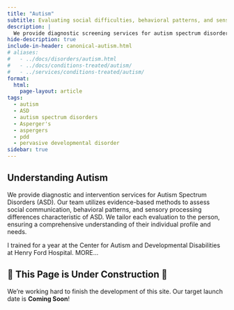 ```yaml
---
title: "Autism"
subtitle: Evaluating social difficulties, behavioral patterns, and sensory processing differences characteristic of autism spectrum disorders
description: |
  We provide diagnostic screening services for autism spectrum disorders (ASD) to assess social communication, behavioral patterns, and sensory processing difficulties. 
hide-description: true
include-in-header: canonical-autism.html
# aliases:
#   - ../docs/disorders/autism.html
#   - ../docs/conditions-treated/autism/
#   - ../services/conditions-treated/autism/
format:
  html:
    page-layout: article
tags:
  - autism
  - ASD
  - autism spectrum disorders
  - Asperger's
  - aspergers
  - pdd
  - pervasive developmental disorder
sidebar: true
---
```


## Understanding Autism

We provide diagnostic and intervention services for Autism Spectrum Disorders
(ASD). Our team utilizes evidence-based methods to assess social communication,
behavioral patterns, and sensory processing differences characteristic of ASD.
We tailor each evaluation to the person, ensuring a comprehensive understanding
of their individual profile and needs.

I trained for a year at the Center for Autism and Developmental Disabilities at
Henry Ford Hospital. MORE...

## 🚧 This Page is Under Construction 🚧

We're working hard to finish the development of this site. Our target launch
date is **Coming Soon**!

